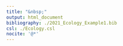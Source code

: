 ```yaml
---
title: "&nbsp;"
output: html_document
bibliography: ./2021_Ecology_Example1.bib
csl: ./Ecology.csl
nocite: '@*'
---
```


